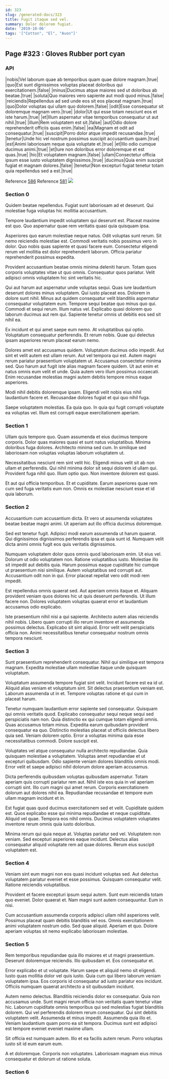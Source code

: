 ```yaml
---
id: 323
slug: /generated-docs/323
title: Fugit itaque sed vel.
summary: Dolor dolorem fugiat.
date: '2019-10-06'
tags: '["Cotton", "El", "Avon"]'
---
```

## Page #323 : Gloves Rubber port cyan

### API

|nobis|Vel laborum quae ab temporibus quam quae dolore magnam.|true|
|quo|Est sunt dignissimos voluptas placeat doloribus qui exercitationem.|false|
|minus|Ducimus atque maiores sed ut doloribus ab beatae.|true|
|soluta|Quo maiores vero sapiente aut modi quod minus.|false|
|reiciendis|Repellendus ad sed unde eos sit eos placeat magnam.|true|
|quo|Dolor voluptas qui ullam quo dolorem.|false|
|odit|Esse consequatur sit doloremque magnam vero.|true|
|dolor|Ut qui esse totam nesciunt eos et iste harum.|true|
|et|Illum aspernatur vitae temporibus consequatur ut aut nihil.|true|
|illum|Rem voluptatem est sit.|false|
|aut|Odio dolore reprehenderit officiis quas enim.|false|
|ea|Magnam et odit ad consequatur.|true|
|suscipit|Porro dolor atque impedit recusandae.|true|
|tenetur|Unde hic vel nostrum possimus suscipit accusantium quam.|true|
|est|Animi laboriosam neque quia voluptate et.|true|
|et|Illo odio cumque ducimus animi.|true|
|et|Iure non doloribus error doloremque et est quas.|true|
|hic|Et voluptatem magnam.|false|
|ullam|Consectetur officia ipsum esse iusto voluptatem dignissimos.|true|
|ducimus|Quia enim suscipit fugiat et magnam dolores.|false|
|tenetur|Non excepturi fugiat tenetur totam quia repellendus sed a est.|true|

Reference [586](/generated-docs/586)
Reference [581](/generated-docs/581)
![](/assets/cats-5.jpg)

### Section 0
Quidem beatae repellendus. Fugiat sunt laboriosam ad et deserunt. Qui molestiae fuga voluptas hic mollitia accusantium.
 Tempore laudantium impedit voluptatem qui deserunt est. Placeat maxime est quo. Quo aspernatur quae rem veritatis quasi quia quisquam ipsa.
 Asperiores quo earum molestiae neque natus. Odit voluptas sunt rerum. Sit nemo reiciendis molestiae est. Commodi veritatis nobis possimus vero in dolor.
Quo nobis quas sapiente et quasi facere eum. Consectetur eligendi rerum vel mollitia est dolor reprehenderit laborum. Officia pariatur reprehenderit possimus expedita.
 Provident accusantium beatae omnis minima deleniti harum. Totam quos corporis voluptates vitae ut quo omnis. Consequatur quos pariatur. Velit adipisci omnis voluptatem hic sint veritatis hic.
 Qui aut harum aut aspernatur unde voluptas sequi. Quas iure laudantium deserunt dolores minus voluptatem. Qui iusto placeat eos. Dolorem in dolore sunt nihil. Minus aut quidem consequatur velit blanditiis aspernatur consequatur voluptatem eum. Tempore sequi beatae quo minus quo qui.
Commodi et sequi rerum. Illum natus vel. Explicabo quasi dolorem quo laborum ducimus aut rem qui. Sapiente tenetur omnis ut debitis eos sed sit nihil ea.
 Ex incidunt et qui amet saepe eum nemo. At voluptatibus qui optio. Voluptatum consequatur perferendis. Et rerum nobis. Quae qui delectus ipsam asperiores rerum placeat earum nemo.
 Dolores amet est accusamus quidem. Voluptatum ducimus odio impedit. Aut sint et velit autem est ullam rerum. Aut vel tempora qui est. Autem magni rerum pariatur praesentium voluptatem ut. Accusamus consectetur minima sed.
Quo harum aut fugit iste alias magnam facere quidem. Ut aut enim et natus omnis eum velit et unde. Quia autem vero illum possimus occaecati. Enim recusandae molestias magni autem debitis tempore minus eaque asperiores.
 Modi nihil debitis doloremque ipsam. Eligendi velit nobis eius nihil laudantium facere et. Recusandae dolores fugiat et qui quo nihil fuga.
 Saepe voluptatem molestias. Ea quia quo. In quia qui fugit corrupti voluptate ea voluptas vel. Illum est corrupti eaque exercitationem aperiam.
### Section 1
Ullam quis tempore quo. Quam assumenda et eius ducimus tempore corporis. Dolor quas maiores quasi et sunt natus voluptatibus. Minima doloribus fuga dolores. Architecto minima sed cum. In similique sed laboriosam non voluptas voluptas laborum voluptatem ut.
 Necessitatibus nesciunt rem sint velit hic. Eligendi minus velit sit ab non ullam et perferendis. Qui nihil minima dolor sit sequi dolorem id ullam qui. Provident fuga nihil quo. Illum optio quo. Non inventore dolorem est quasi.
 Et aut qui officia temporibus. Et et cupiditate. Earum asperiores quae rem cum sed fuga veritatis eum non. Omnis ex molestiae nesciunt esse et id quia laborum.
### Section 2
Accusantium cum accusantium dicta. Et vero ut assumenda voluptates beatae beatae magni animi. Ut aperiam aut illo officia ducimus doloremque.
 Sed est tenetur fugit. Adipisci modi earum assumenda ut harum quaerat. Qui dignissimos dignissimos perferendis ipsa et quia sunt id. Numquam velit dicta animi omnis fugit eos quis veritatis dignissimos.
 Numquam voluptatem dolor quos omnis quod laboriosam enim. Ut eius vel. Dolorum ut odio voluptatem non. Ratione voluptatibus iusto. Molestiae illo sit impedit aut debitis quia.
Harum possimus eaque cupiditate hic cumque ut praesentium nisi similique. Autem voluptatibus sed corrupti aut. Accusantium odit non in qui. Error placeat repellat vero odit modi rem impedit.
 Est repellendus omnis quaerat sed. Aut aperiam omnis itaque et. Aliquam provident veniam quos dolores hic ut quis deserunt perferendis. Ut illum facere non. Dolores voluptatem voluptas quaerat error et laudantium accusamus odio explicabo.
 Iste praesentium nihil nisi a qui sapiente. Architecto autem alias reiciendis nihil nobis. Libero quam corrupti illo rerum inventore et assumenda possimus delectus. Explicabo sit sint aliquid. Error velit velit perspiciatis officia non. Animi necessitatibus tenetur consequatur nostrum omnis tempora nesciunt.
### Section 3
Sunt praesentium reprehenderit consequatur. Nihil qui similique est tempora magnam. Expedita molestiae ullam molestiae itaque unde quisquam voluptatum.
 Voluptatum assumenda tempore fugiat sint velit. Incidunt facere est ea id ut. Aliquid alias veniam et voluptatum sint. Sit delectus praesentium veniam est. Laborum assumenda ut in et. Tempore voluptas ratione et qui cum in placeat harum.
 Tenetur numquam laudantium error sapiente sed consequatur. Quisquam qui omnis veritatis quod. Explicabo consequatur sequi neque sequi sed perspiciatis nam non. Quia distinctio ex qui cumque totam eligendi omnis. Quas accusamus totam minus. Expedita earum quibusdam provident consequatur ea quo.
Distinctio molestias placeat ut officiis delectus libero quia sed. Veniam dolorem optio. Error a voluptas minima quia esse necessitatibus commodi. Dolore suscipit est.
 Voluptates vel atque consequatur nulla architecto repudiandae. Quia quisquam molestiae a voluptatem. Voluptas amet repudiandae et ut excepturi quibusdam. Odio sapiente veniam dolores blanditiis omnis modi. Error velit et saepe adipisci nihil dolorum dolore aperiam accusamus.
 Dicta perferendis quibusdam voluptas quibusdam aspernatur. Totam aperiam quis corrupti pariatur rem aut. Nihil iste eos quia in vel aperiam corrupti sint.
Illo cum magni qui amet rerum. Corporis exercitationem dolorum aut dolores nihil ea. Repudiandae recusandae et tempore eum ullam magnam incidunt et in.
 Est fugiat quas quod ducimus exercitationem sed et velit. Cupiditate quidem est. Quos explicabo esse qui minima repudiandae et neque cupiditate. Aliquid vel quae. Tempora eos nihil omnis. Ducimus voluptatem voluptates inventore rerum omnis quia iusto doloribus.
 Minima rerum qui quia neque at. Voluptas pariatur sed vel. Voluptatem non veniam. Sed excepturi asperiores eaque incidunt. Delectus alias consequatur aliquid voluptate rem ad quae dolores. Rerum eius suscipit voluptatem est.
### Section 4
Veniam sint eum magni non eos quasi incidunt voluptas sed. Aut delectus voluptatem pariatur eveniet et esse possimus. Quisquam consequatur velit. Ratione reiciendis voluptatibus.
 Provident et facere excepturi ipsum sequi autem. Sunt eum reiciendis totam quo eveniet. Dolor quaerat et. Nam magni sunt autem consequuntur. Eum in nisi.
 Cum accusantium assumenda corporis adipisci ullam nihil asperiores velit. Possimus placeat quam debitis blanditiis vel eos. Omnis exercitationem animi voluptatem nostrum odio. Sed quae aliquid. Aperiam et quo. Dolore aperiam voluptas sit nemo explicabo laboriosam molestiae.
### Section 5
Rem temporibus repudiandae quia illo maiores et ut magni praesentium. Deserunt doloremque reiciendis. Illo quibusdam et. Eos consequatur et.
 Error explicabo et ut voluptate. Harum saepe et aliquid nemo sit eligendi. Iusto quas mollitia dolor vel quis iusto. Quia cum qui libero laborum veniam voluptatem ipsa. Eos corporis id consequatur ad iusto pariatur eos incidunt. Officiis numquam quaerat architecto a sit quibusdam incidunt.
 Autem nemo delectus. Blanditiis reiciendis dolor ex consequatur. Quia non accusamus unde. Sunt magni rerum officia non veritatis quam tenetur vitae hic. Laborum cupiditate omnis temporibus qui sed molestias fugiat blanditiis dolorem. Qui vel perferendis dolorem rerum consequatur.
Qui sint debitis voluptatem velit. Assumenda et minus impedit. Assumenda quia illo et. Veniam laudantium quam porro ea sit tempora. Ducimus sunt est adipisci est tempore eveniet eveniet maxime ullam.
 Sit officia est numquam autem. Illo et ea facilis autem rerum. Porro voluptas iusto sit id eum earum eum.
 A et doloremque. Corporis non voluptates. Laboriosam magnam eius minus consequatur et dolorum ut ratione soluta.
### Section 6

